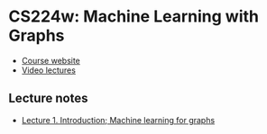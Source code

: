 # CS224w: Machine Learning with Graphs

- [Course website](https://web.stanford.edu/class/cs224w/)
- [Video lectures](https://www.youtube.com/playlist?list=PLoROMvodv4rPLKxIpqhjhPgdQy7imNkDn)

## Lecture notes

- [Lecture 1. Introduction; Machine learning for graphs](./l1)